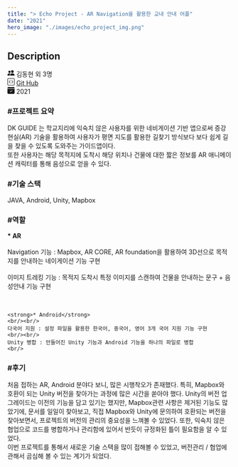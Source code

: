 ```yaml
---
title: "> Echo Project - AR Navigation을 활용한 교내 안내 어플"
date: "2021"
hero_image: "./images/echo_project_img.png"
---
```


<h2> Description</h2>

<div className="postInfo">
<svg xmlns="http://www.w3.org/2000/svg" width="16" height="16" fill="currentColor" class="bi bi-people-fill" viewBox="0 0 16 16">
  <path d="M7 14s-1 0-1-1 1-4 5-4 5 3 5 4-1 1-1 1H7zm4-6a3 3 0 1 0 0-6 3 3 0 0 0 0 6z"/>
  <path fill-rule="evenodd" d="M5.216 14A2.238 2.238 0 0 1 5 13c0-1.355.68-2.75 1.936-3.72A6.325 6.325 0 0 0 5 9c-4 0-5 3-5 4s1 1 1 1h4.216z"/>
  <path d="M4.5 8a2.5 2.5 0 1 0 0-5 2.5 2.5 0 0 0 0 5z"/>
</svg>
김동현 외 3명
</div>


<div className="postInfo">
<svg xmlns="http://www.w3.org/2000/svg" width="16" height="16" fill="currentColor" class="bi bi-code-square" viewBox="0 0 16 16">
  <path d="M14 1a1 1 0 0 1 1 1v12a1 1 0 0 1-1 1H2a1 1 0 0 1-1-1V2a1 1 0 0 1 1-1h12zM2 0a2 2 0 0 0-2 2v12a2 2 0 0 0 2 2h12a2 2 0 0 0 2-2V2a2 2 0 0 0-2-2H2z"/>
  <path d="M6.854 4.646a.5.5 0 0 1 0 .708L4.207 8l2.647 2.646a.5.5 0 0 1-.708.708l-3-3a.5.5 0 0 1 0-.708l3-3a.5.5 0 0 1 .708 0zm2.292 0a.5.5 0 0 0 0 .708L11.793 8l-2.647 2.646a.5.5 0 0 0 .708.708l3-3a.5.5 0 0 0 0-.708l-3-3a.5.5 0 0 0-.708 0z"/>
</svg>
 <a href="https://github.com/kimdonghyeon3/Android_Navigation">Git Hub</a>
</div>


<div className="postInfo">
<svg xmlns="http://www.w3.org/2000/svg" width="16" height="16" fill="currentColor" class="bi bi-calendar-check-fill" viewBox="0 0 16 16">
  <path d="M4 .5a.5.5 0 0 0-1 0V1H2a2 2 0 0 0-2 2v1h16V3a2 2 0 0 0-2-2h-1V.5a.5.5 0 0 0-1 0V1H4V.5zM16 14V5H0v9a2 2 0 0 0 2 2h12a2 2 0 0 0 2-2zm-5.146-5.146-3 3a.5.5 0 0 1-.708 0l-1.5-1.5a.5.5 0 0 1 .708-.708L7.5 10.793l2.646-2.647a.5.5 0 0 1 .708.708z"/>
</svg>
2021
</div>

<h3> #프로젝트 요약 </h3>
<div>
    DK GUIDE 는 학교지리에 익숙치 않은 사용자를 위한 네비게이션 기반 앱으로써
    증강현실(AR) 기술을 활용하여 사용자가 평면 지도를 활용한 길찾기 방식보다 보다 쉽게 길을 찾을 수 있도록 도와주는 가이드앱이다.
    <br/>
    또한 사용자는 해당 목적지에 도착시 해당 위치나 건물에 대한 짧은 정보를 AR 애니메이션 캐릭터를 통해 음성으로 얻을 수 있다.
</div>

<h3> #기술 스택 </h3>
<div>
JAVA, Android, Unity, Mapbox
</div>

<h3> #역할 </h3>
<div>
    <strong>* AR</strong>
    <br/><br/>
    Navigation 기능 : Mapbox, AR CORE, AR foundation을 활용하여 3D선으로 목적지를 안내하는 네이게이션 기능 구현
    <br/><br/>
    이미지 트레킹 기능 : 목적지 도착시 특정 이미지를 스캔하여 건물을 안내하는 문구 + 음성안내 기능 구현
    <br/><br/><br/>

    <strong>* Android</strong>
    <br/><br/>
    다국어 지원 : 설정 파일을 활용한 한국어, 중국어, 영어 3개 국어 지원 기능 구현
    <br/><br/>
    Unity 병합 : 만들어진 Unity 기능과 Android 기능을 하나의 파일로 병합
    <br/>


</div>

<h3> #후기 </h3>
<div>
    처음 접하는 AR, Android 분야다 보니, 많은 시행착오가 존재했다. 특히, Mapbox와 호환이 되는 Unity 버전을
    찾아가는 과정에 많은 시간을 쏟아야 했다. Unity의 버전 업그레이드는 이전의 기능을 담고 있기는 했지만,
    Mapbox관련 사항은 제거된 기능도 많았기에, 문서를 일일이 찾아보고, 직접 Mapbox와 Unity에 문의하여
    호환되는 버전을 찾아보면서, 프로젝트의 버전의 관리의 중요성을 느껴볼 수 있었다.
    또한, 익숙치 않은 협업으로 코드를 병합하거나 관리함에 있어서 반듯이 규정화된 틀이 필요함을 알 수 있었다.
    <br/>
    이번 프로젝트를 통해서 새로운 기술 스택을 많이 접해볼 수 있었고, 버전관리 / 협업에 관해서 곰심해 볼 수 있는 계기가 되었다.

</div>
